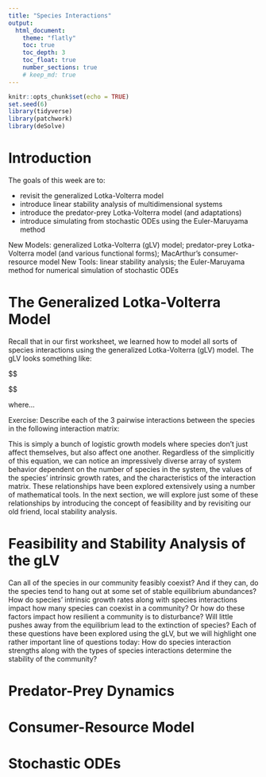 ```yaml
---
title: "Species Interactions"
output:
  html_document:
    theme: "flatly"
    toc: true
    toc_depth: 3
    toc_float: true
    number_sections: true
    # keep_md: true
---
```


```r
knitr::opts_chunk$set(echo = TRUE)
set.seed(6)
library(tidyverse)
library(patchwork)
library(deSolve)
```

# Introduction

The goals of this week are to:

- revisit the generalized Lotka-Volterra model
- introduce linear stability analysis of multidimensional systems
- introduce the predator-prey Lotka-Volterra model (and adaptations)
- introduce simulating from stochastic ODEs using the Euler-Maruyama method

New Models: generalized Lotka-Volterra (gLV) model; predator-prey Lotka-Volterra model (and various functional forms); MacArthur's consumer-resource model
New Tools: linear stability analysis; the Euler-Maruyama method for numerical simulation of stochastic ODEs

# The Generalized Lotka-Volterra Model

Recall that in our first worksheet, we learned how to model all sorts of species interactions using the generalized Lotka-Volterra (gLV) model. The gLV looks something like: 

$$

$$

where...

Exercise: Describe each of the 3 pairwise interactions between the species in the following interaction matrix: 

This is simply a bunch of logistic growth models where species don't just affect themselves, but also affect one another. Regardless of the simplicitly of this equation, we can notice an impressively diverse array of system behavior dependent on the number of species in the system, the values of the species' intrinsic growth rates, and the characteristics of the interaction matrix. These relationships have been explored extensively using a number of mathematical tools. In the next section, we will explore just some of these relationships by introducing the concept of feasibility and by revisiting our old friend, local stability analysis. 

# Feasibility and Stability Analysis of the gLV

Can all of the species in our community feasibly coexist? And if they can, do the species tend to hang out at some set of stable equilibrium abundances? How do species' intrinsic growth rates along with species interactions impact how many species can coexist in a community? Or how do these factors impact how resilient a community is to disturbance? Will little pushes away from the equilibrium lead to the extinction of species? Each of these questions have been explored using the gLV, but we will highlight one rather important line of questions today: How do species interaction strengths along with the types of species interactions determine the stability of the community? 

# Predator-Prey Dynamics

# Consumer-Resource Model

# Stochastic ODEs

